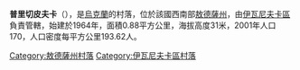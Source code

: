 {{expand|time=2016-09-03T11:05:51+00:00}}
{{unreferenced|time=2016-09-03T11:05:51+00:00}}
{{coord|46|58|33|N|30|20|24|E|scale:30000|display=title}}

'''普里切皮夫卡'''（{{lang-uk|Причепівка}}），是[[烏克蘭|烏克蘭]]的村落，位於該國西南部[[敖德薩州|敖德薩州]]，由[[伊瓦尼夫卡區|伊瓦尼夫卡區]]負責管轄，始建於1964年，面積0.88平方公里，海拔高度31米，2001年人口170，人口密度每平方公里193.62人。

{{DEFAULTSORT:Причепівка}}
[[Category:敖德薩州村落|Category:敖德薩州村落]]
[[Category:伊瓦尼夫卡區村落|Category:伊瓦尼夫卡區村落]]


{{Odessa-geo-stub}}